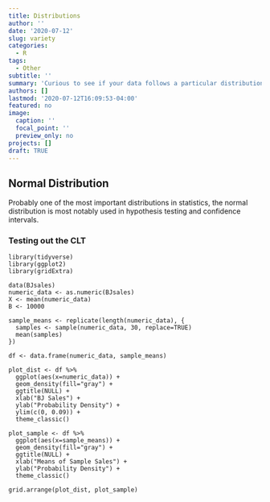 ```yaml
---
title: Distributions
author: ''
date: '2020-07-12'
slug: variety
categories:
  - R
tags:
  - Other
subtitle: ''
summary: 'Curious to see if your data follows a particular distribution?'
authors: []
lastmod: '2020-07-12T16:09:53-04:00'
featured: no
image:
  caption: ''
  focal_point: ''
  preview_only: no
projects: []
draft: TRUE
---
```


## Normal Distribution

Probably one of the most important distributions in statistics, the normal distribution is most notably used in hypothesis testing and confidence intervals.

### Testing out the CLT
```
library(tidyverse)
library(ggplot2)
library(gridExtra)

data(BJsales)
numeric_data <- as.numeric(BJsales)
X <- mean(numeric_data)
B <- 10000

sample_means <- replicate(length(numeric_data), {
  samples <- sample(numeric_data, 30, replace=TRUE)
  mean(samples)
})

df <- data.frame(numeric_data, sample_means)

plot_dist <- df %>% 
  ggplot(aes(x=numeric_data)) +
  geom_density(fill="gray") +
  ggtitle(NULL) +
  xlab("BJ Sales") +
  ylab("Probability Density") +
  ylim(c(0, 0.09)) +
  theme_classic()

plot_sample <- df %>% 
  ggplot(aes(x=sample_means)) +
  geom_density(fill="gray") +
  ggtitle(NULL) +
  xlab("Means of Sample Sales") +
  ylab("Probability Density") +
  theme_classic()

grid.arrange(plot_dist, plot_sample)
```
















